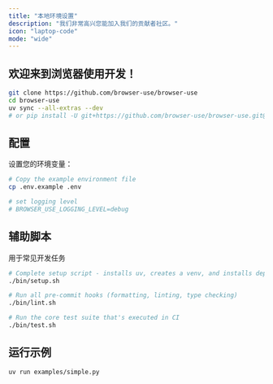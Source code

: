 ```yaml
---
title: "本地环境设置"
description: "我们非常高兴您能加入我们的贡献者社区。"
icon: "laptop-code"
mode: "wide"
---
```


## 欢迎来到浏览器使用开发！

```bash
git clone https://github.com/browser-use/browser-use
cd browser-use
uv sync --all-extras --dev
# or pip install -U git+https://github.com/browser-use/browser-use.git@main
```

## 配置

设置您的环境变量：

```bash
# Copy the example environment file
cp .env.example .env

# set logging level
# BROWSER_USE_LOGGING_LEVEL=debug
```

## 辅助脚本

用于常见开发任务

```bash
# Complete setup script - installs uv, creates a venv, and installs dependencies
./bin/setup.sh

# Run all pre-commit hooks (formatting, linting, type checking)
./bin/lint.sh

# Run the core test suite that's executed in CI
./bin/test.sh
```

## 运行示例

```bash
uv run examples/simple.py
```